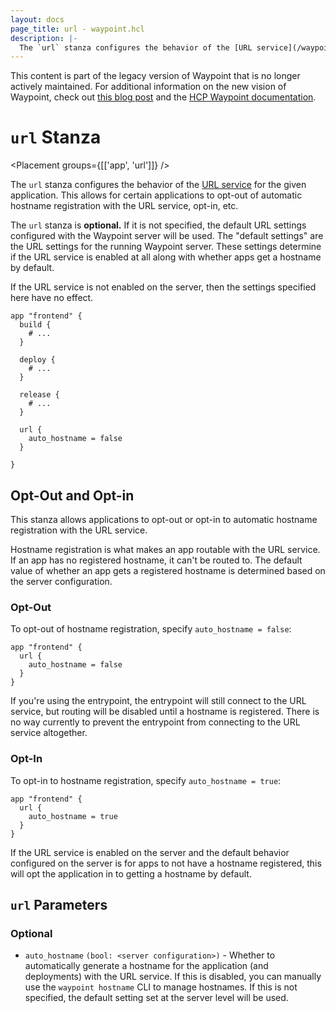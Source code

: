 ```yaml
---
layout: docs
page_title: url - waypoint.hcl
description: |-
  The `url` stanza configures the behavior of the [URL service](/waypoint/docs/url) for the given application. This allows for certain applications to opt-out of the URL service, opt-in, etc.
---
```


<Warning>

This content is part of the legacy version of Waypoint that is no longer actively maintained. For additional information on the new vision of Waypoint, check out [this blog post](https://www.hashicorp.com/blog/a-new-vision-for-hcp-waypoint) and the [HCP Waypoint documentation](/hcp/docs/waypoint).

</Warning>

# `url` Stanza

<Placement groups={[['app', 'url']]} />

The `url` stanza configures the behavior of the [URL service](/waypoint/docs/url)
for the given application. This allows for certain applications to opt-out
of automatic hostname registration with the URL service, opt-in, etc.

The `url` stanza is **optional.** If it is not specified, the default
URL settings configured with the Waypoint server will be used. The "default
settings" are the URL settings for the running Waypoint server. These settings
determine if the URL service is enabled at all along with whether apps
get a hostname by default.

If the URL service is not enabled on the server, then the settings specified
here have no effect.

```hcl
app "frontend" {
  build {
    # ...
  }

  deploy {
    # ...
  }

  release {
    # ...
  }

  url {
    auto_hostname = false
  }

}
```

## Opt-Out and Opt-in

This stanza allows applications to opt-out or opt-in to automatic hostname
registration with the URL service.

Hostname registration is what makes an app routable with the URL service.
If an app has no registered hostname, it can't be routed to. The default value
of whether an app gets a registered hostname is determined based on the
server configuration.

### Opt-Out

To opt-out of hostname registration, specify `auto_hostname = false`:

```hcl
app "frontend" {
  url {
    auto_hostname = false
  }
}
```

If you're using the entrypoint, the entrypoint will still connect to the
URL service, but routing will be disabled until a hostname is registered.
There is no way currently to prevent the entrypoint from connecting to the
URL service altogether.

### Opt-In

To opt-in to hostname registration, specify `auto_hostname = true`:

```hcl
app "frontend" {
  url {
    auto_hostname = true
  }
}
```

If the URL service is enabled on the server and the default behavior
configured on the server is for apps to not have a hostname registered, this
will opt the application in to getting a hostname by default.

## `url` Parameters

### Optional

- `auto_hostname` `(bool: <server configuration>)` - Whether to automatically
  generate a hostname for the application (and deployments) with the URL service.
  If this is disabled, you can manually use the `waypoint hostname` CLI to manage
  hostnames. If this is not specified, the default setting set at the server level
  will be used.
